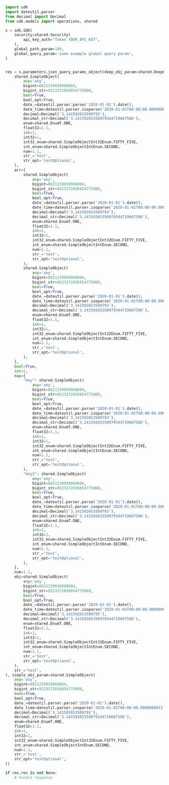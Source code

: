 ```python showLineNumbers copy filename="Json Query Params Object usage example"
import sdk
import dateutil.parser
from decimal import Decimal
from sdk.models import operations, shared

s = sdk.SDK(
    security=shared.Security(
        api_key_auth="Token YOUR_API_KEY",
    ),
    global_path_param=100,
    global_query_param='some example global query param',
)


res = s.parameters.json_query_params_object(deep_obj_param=shared.DeepObject(
    shared.SimpleObject(
        any='any',
        bigint=8821239038968084,
        bigint_str=9223372036854775808,
        bool=True,
        bool_opt=True,
        date_=dateutil.parser.parse('2020-01-01').date(),
        date_time=dateutil.parser.isoparse('2020-01-01T00:00:00.000000001Z'),
        decimal=Decimal('3.141592653589793'),
        decimal_str=Decimal('3.14159265358979344719667586'),
        enum=shared.EnumT.ONE,
        float32=1.1,
        int=1,
        int32=1,
        int32_enum=shared.SimpleObjectInt32Enum.FIFTY_FIVE,
        int_enum=shared.SimpleObjectIntEnum.SECOND,
        num=1.1,
        str_='test',
        str_opt='testOptional',
    ),
    arr=[
        shared.SimpleObject(
            any='any',
            bigint=8821239038968084,
            bigint_str=9223372036854775808,
            bool=True,
            bool_opt=True,
            date_=dateutil.parser.parse('2020-01-01').date(),
            date_time=dateutil.parser.isoparse('2020-01-01T00:00:00.000000001Z'),
            decimal=Decimal('3.141592653589793'),
            decimal_str=Decimal('3.14159265358979344719667586'),
            enum=shared.EnumT.ONE,
            float32=1.1,
            int=1,
            int32=1,
            int32_enum=shared.SimpleObjectInt32Enum.FIFTY_FIVE,
            int_enum=shared.SimpleObjectIntEnum.SECOND,
            num=1.1,
            str_='test',
            str_opt='testOptional',
        ),
        shared.SimpleObject(
            any='any',
            bigint=8821239038968084,
            bigint_str=9223372036854775808,
            bool=True,
            bool_opt=True,
            date_=dateutil.parser.parse('2020-01-01').date(),
            date_time=dateutil.parser.isoparse('2020-01-01T00:00:00.000000001Z'),
            decimal=Decimal('3.141592653589793'),
            decimal_str=Decimal('3.14159265358979344719667586'),
            enum=shared.EnumT.ONE,
            float32=1.1,
            int=1,
            int32=1,
            int32_enum=shared.SimpleObjectInt32Enum.FIFTY_FIVE,
            int_enum=shared.SimpleObjectIntEnum.SECOND,
            num=1.1,
            str_='test',
            str_opt='testOptional',
        ),
    ],
    bool=True,
    int=1,
    map={
        "key": shared.SimpleObject(
            any='any',
            bigint=8821239038968084,
            bigint_str=9223372036854775808,
            bool=True,
            bool_opt=True,
            date_=dateutil.parser.parse('2020-01-01').date(),
            date_time=dateutil.parser.isoparse('2020-01-01T00:00:00.000000001Z'),
            decimal=Decimal('3.141592653589793'),
            decimal_str=Decimal('3.14159265358979344719667586'),
            enum=shared.EnumT.ONE,
            float32=1.1,
            int=1,
            int32=1,
            int32_enum=shared.SimpleObjectInt32Enum.FIFTY_FIVE,
            int_enum=shared.SimpleObjectIntEnum.SECOND,
            num=1.1,
            str_='test',
            str_opt='testOptional',
        ),
        "key2": shared.SimpleObject(
            any='any',
            bigint=8821239038968084,
            bigint_str=9223372036854775808,
            bool=True,
            bool_opt=True,
            date_=dateutil.parser.parse('2020-01-01').date(),
            date_time=dateutil.parser.isoparse('2020-01-01T00:00:00.000000001Z'),
            decimal=Decimal('3.141592653589793'),
            decimal_str=Decimal('3.14159265358979344719667586'),
            enum=shared.EnumT.ONE,
            float32=1.1,
            int=1,
            int32=1,
            int32_enum=shared.SimpleObjectInt32Enum.FIFTY_FIVE,
            int_enum=shared.SimpleObjectIntEnum.SECOND,
            num=1.1,
            str_='test',
            str_opt='testOptional',
        ),
    },
    num=1.1,
    obj=shared.SimpleObject(
        any='any',
        bigint=8821239038968084,
        bigint_str=9223372036854775808,
        bool=True,
        bool_opt=True,
        date_=dateutil.parser.parse('2020-01-01').date(),
        date_time=dateutil.parser.isoparse('2020-01-01T00:00:00.000000001Z'),
        decimal=Decimal('3.141592653589793'),
        decimal_str=Decimal('3.14159265358979344719667586'),
        enum=shared.EnumT.ONE,
        float32=1.1,
        int=1,
        int32=1,
        int32_enum=shared.SimpleObjectInt32Enum.FIFTY_FIVE,
        int_enum=shared.SimpleObjectIntEnum.SECOND,
        num=1.1,
        str_='test',
        str_opt='testOptional',
    ),
    str_='test',
), simple_obj_param=shared.SimpleObject(
    any='any',
    bigint=8821239038968084,
    bigint_str=9223372036854775808,
    bool=True,
    bool_opt=True,
    date_=dateutil.parser.parse('2020-01-01').date(),
    date_time=dateutil.parser.isoparse('2020-01-01T00:00:00.000000001Z'),
    decimal=Decimal('3.141592653589793'),
    decimal_str=Decimal('3.14159265358979344719667586'),
    enum=shared.EnumT.ONE,
    float32=1.1,
    int=1,
    int32=1,
    int32_enum=shared.SimpleObjectInt32Enum.FIFTY_FIVE,
    int_enum=shared.SimpleObjectIntEnum.SECOND,
    num=1.1,
    str_='test',
    str_opt='testOptional',
))

if res.res is not None:
    # handle response
```
